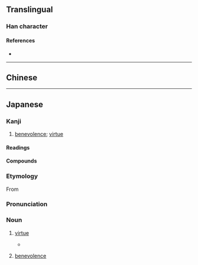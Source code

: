 {{also|德}}
{{character info/new}}
==Translingual==

===Han character===
{{Han char|rn=60|rad=彳|as=11|sn=14|four=|canj=HOJWP,XHOJW|ids=⿰彳⿳十罒心}}

====References====
* {{Han ref|kx=0370.401|dkj=10237|dj=0697.240|hdz=20839.200|uh=5FB3|ud=24499}}

----

==Chinese==
{{zh-see|德|v}}

----

==Japanese==
{{ja-kanji forms|徳|德}}

===Kanji===
{{ja-kanji|grade=5|rs=彳11|kyu=德}}

# [[benevolence]]; [[virtue]]

====Readings====
{{ja-readings
|goon=とく
|kanon=とく
|kun=おしえ
|nanori=のり,なる
}}

====Compounds====
{{der3|ja|title=Compounds
|{{ja-r|悪%徳|あく%とく}}
|{{ja-r|徳%育|とく%いく}}
|{{ja-r|徳%化|とっ%か}}
|{{ja-r|徳%義|とく%ぎ}}
|{{ja-r|徳%行|とっ%こう}}
|{{ja-r|徳%人|とく%じん}}
|{{ja-r|徳%人|とく%にん}}
|{{ja-r|徳%性|とく%せい}}
|{{ja-r|徳%政|とく%せい}}
|{{ja-r|徳は孤ならず|とく は こ ならず}}
|{{ja-r|徳%目|とく%もく}}
|{{ja-r|徳%用|とく%よう}}
|{{ja-r|徳%利|とっ%くり}}
|{{ja-r|美%徳|び%とく}}
}}

===Etymology===
{{ja-kanjitab|yomi=o|とく}}
{{swp|lang=ja}}
From {{der|ja|ltc|德|tr=tok|sort=とく}}

===Pronunciation===
{{ja-pron|acc=0|y=o|とく}}

===Noun===
{{ja-noun|とく|kyu=德}}

# [[virtue]]
#* {{quote-book||date=Oct 1 2004|publisher={{w|Wizards of the Coast}}||{{ruby|{{lang|ja|[神](かみ)[河](がわ)[物](もの)[語](がたり)}}}}|trans-title=Tales of Kamigawa|chapter={{ruby|{{lang|ja|[八](や)ツ[尾](お)[半](はん)}}}}|trans-chapter=Eight-and-a-Half-Tails|||lang=ja}}
#*: {{ja-usex|'''徳'''とはあらゆる魂に広がる内なる光なり。|'''とく''' と は あらゆる たましい に ひろがる ないなる ひかり なり。|Virtue is an inner light that can prevail in every soul.}}
# [[benevolence]]